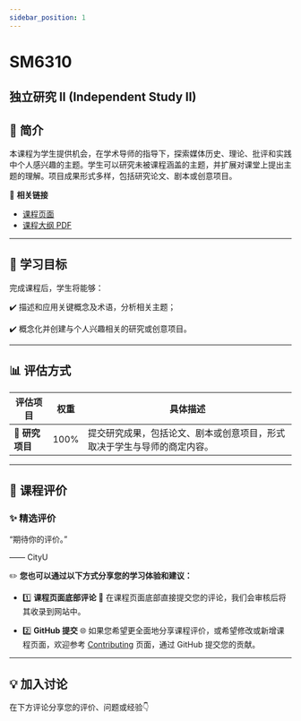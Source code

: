 ```yaml
---
sidebar_position: 1
---
```


# SM6310
## 独立研究 II (Independent Study II)

## **📘 简介**
本课程为学生提供机会，在学术导师的指导下，探索媒体历史、理论、批评和实践中个人感兴趣的主题。学生可以研究未被课程涵盖的主题，并扩展对课堂上提出主题的理解。项目成果形式多样，包括研究论文、剧本或创意项目。

🔗 **相关链接**
- [课程页面](https://www.cityu.edu.hk/catalogue/pg/202425/course/SM6310.htm)
- [课程大纲 PDF](https://www.cityu.edu.hk/catalogue/pg/202425/course/SM6310.pdf)

---

## **🎯 学习目标**

完成课程后，学生将能够：

✔️ 描述和应用关键概念及术语，分析相关主题；

✔️ 概念化并创建与个人兴趣相关的研究或创意项目。

---

## **📊 评估方式**

| **评估项目**          | **权重** | **具体描述**                                                                                       |
|----------------------|---------|---------------------------------------------------------------------------------------------------|
| **📂 研究项目**       | 100%     | 提交研究成果，包括论文、剧本或创意项目，形式取决于学生与导师的商定内容。                                              |

---

## **💬 课程评价**

### ✨ **精选评价**
<div className={commentStyles.commentBox}>
    <p className={commentStyles.commentText}>
        “期待你的评价。”
    </p>
    <p className={commentStyles.commentAuthor}>—— CityU</p>
</div>

✏️ **您也可以通过以下方式分享您的学习体验和建议：**

- 1️⃣ **课程页面底部评论**
💬 在课程页面底部直接提交您的评论，我们会审核后将其收录到网站中。

- 2️⃣ **GitHub 提交**
🌐 如果您希望更全面地分享课程评价，或希望修改或新增课程页面，欢迎参考 [Contributing](/contributing) 页面，通过 GitHub 提交您的贡献。

---

## **💡 加入讨论**

在下方评论分享您的评价、问题或经验👇
<Utterances />